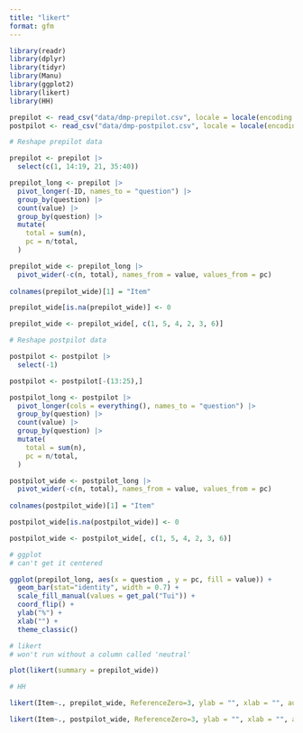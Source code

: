 ```yaml
---
title: "likert"
format: gfm
---
```


```r
library(readr)
library(dplyr)
library(tidyr)
library(Manu)
library(ggplot2)
library(likert)
library(HH)
```

```r
prepilot <- read_csv("data/dmp-prepilot.csv", locale = locale(encoding = "latin1"))
postpilot <- read_csv("data/dmp-postpilot.csv", locale = locale(encoding = "latin1"))
```

```r
# Reshape prepilot data

prepilot <- prepilot |> 
  select(c(1, 14:19, 21, 35:40))

prepilot_long <- prepilot |> 
  pivot_longer(-ID, names_to = "question") |> 
  group_by(question) |> 
  count(value) |> 
  group_by(question) |> 
  mutate(
    total = sum(n),
    pc = n/total,
  )

prepilot_wide <- prepilot_long |>
  pivot_wider(-c(n, total), names_from = value, values_from = pc)
  
colnames(prepilot_wide)[1] = "Item"

prepilot_wide[is.na(prepilot_wide)] <- 0

prepilot_wide <- prepilot_wide[, c(1, 5, 4, 2, 3, 6)]
```


```r
# Reshape postpilot data

postpilot <- postpilot |> 
  select(-1)

postpilot <- postpilot[-(13:25),]

postpilot_long <- postpilot |> 
  pivot_longer(cols = everything(), names_to = "question") |> 
  group_by(question) |> 
  count(value) |> 
  group_by(question) |> 
  mutate(
    total = sum(n),
    pc = n/total,
  )

postpilot_wide <- postpilot_long |>
  pivot_wider(-c(n, total), names_from = value, values_from = pc)
  
colnames(postpilot_wide)[1] = "Item"

postpilot_wide[is.na(postpilot_wide)] <- 0

postpilot_wide <- postpilot_wide[, c(1, 5, 4, 2, 3, 6)]
```

```r
# ggplot
# can't get it centered

ggplot(prepilot_long, aes(x = question , y = pc, fill = value)) +
  geom_bar(stat="identity", width = 0.7) +
  scale_fill_manual(values = get_pal("Tui")) +
  coord_flip() +
  ylab("%") +
  xlab("") +
  theme_classic()
```

```r
# likert
# won't run without a column called 'neutral'

plot(likert(summary = prepilot_wide)) 

```

```r
# HH

likert(Item~., prepilot_wide, ReferenceZero=3, ylab = "", xlab = "", auto.key = list(columns = 1, reverse.rows = T), main = "Title")

likert(Item~., postpilot_wide, ReferenceZero=3, ylab = "", xlab = "", auto.key = list(columns = 1, reverse.rows = T), main = "Title")
```


